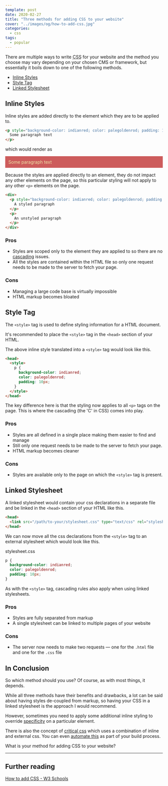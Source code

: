 ```yaml
---
template: post
date: 2020-02-27
title: "Three methods for adding CSS to your website"
cover: "../images/og/how-to-add-css.jpg"
categories:
  - css
tags:
  - popular
---
```


There are multiple ways to write <abbr title="Cascading Style Sheet">CSS</abbr> for your website and the method you choose may vary depending on your chosen CMS or framework, but essentially it boils down to one of the following methods.

- [Inline Styles](#Inline-Styles)
- [Style Tag](#Style-Tag)
- [Linked Stylesheet](#Linked-Stylesheet)

## Inline Styles

Inline styles are added directly to the element which they are to be applied to.

```html
<p style="background-color: indianred; color: palegoldenrod; padding: 10px;">
  Some paragraph text
</p>
```

which would render as

<p style="background-color: indianred; color: palegoldenrod; padding: 10px;">
  Some paragraph text
</p>

Because the styles are applied directly to an element, they do not impact any other elements on the page, so this particular styling will not apply to any other `<p>` elements on the page.

```html
<div>
  <p style="background-color: indianred; color: palegoldenrod; padding: 10px;">
    A styled paragraph
  </p>
  <p>
    An unstyled paragraph
  </p>
</div>
```

### Pros

- Styles are scoped only to the element they are applied to so there are no [cascading](https://developer.mozilla.org/en-US/docs/Web/CSS/Cascade) issues.
- All the styles are contained within the HTML file so only one request needs to be made to the server to fetch your page.

### Cons

- Managing a large code base is virtually impossible
- HTML markup becomes bloated

## Style Tag

The `<style>` tag is used to define styling information for a HTML document.

It's recommended to place the `<style>` tag in the `<head>` section of your HTML.

The above inline style translated into a `<style>` tag would look like this.

```html
<head>
  <style>
    p {
      background-color: indianred;
      color: palegoldenrod;
      padding: 10px;
    }
  </style>
</head>
```

The key difference here is that the styling now applies to all `<p>` tags on the page. This is where the cascading (the 'C' in CSS) comes into play.

### Pros

- Styles are all defined in a single place making them easier to find and manage
- Still only one request needs to be made to the server to fetch your page.
- HTML markup becomes cleaner

### Cons

- Styles are available only to the page on which the `<style>` tag is present.

## Linked Stylesheet

A linked stylesheet would contain your css declarations in a separate file and be linked in the `<head>` section of your HTML like this.

```html
<head>
  <link src="/path/to-your/stylesheet.css" type="text/css" rel="stylesheet" />
</head>
```

We can now move all the css declarations from the `<style>` tag to an external stylesheet which would look like this.

<div className="file">stylesheet.css</div>

```css
p {
  background-color: indianred;
  color: palegoldenrod;
  padding: 10px;
}
```

As with the `<style>` tag, cascading rules also apply when using linked stylesheets.

### Pros

- Styles are fully separated from markup
- A single stylesheet can be linked to multiple pages of your website

### Cons

- The server now needs to make two requests &mdash; one for the `.html` file and one for the `.css` file

## In Conclusion

So which method should you use? Of course, as with most things, it depends.

While all three methods have their benefits and drawbacks, a lot can be said about having styles de-coupled from markup, so having your CSS in a linked stylesheet is the approach I would recommend.

However, sometimes you need to apply some additional inline styling to override [specificity](https://developer.mozilla.org/en-US/docs/Web/CSS/Specificity) on a particular element.

There is also the concept of [critical css](https://www.smashingmagazine.com/2015/08/understanding-critical-css/) which uses a combination of inline and external css. You can even [automate this](https://github.com/addyosmani/critical) as part of your build process.

What is your method for adding CSS to your website?

---

## Further reading

[How to add CSS - W3 Schools](https://www.w3schools.com/css/css_howto.asp)
